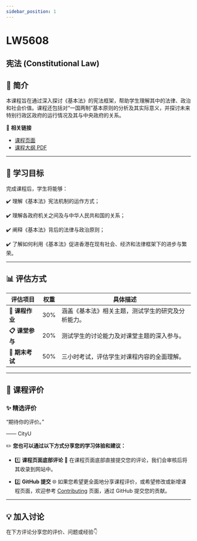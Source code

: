 ```yaml
---
sidebar_position: 1
---
```


# LW5608
## 宪法 (Constitutional Law)

## **📘 简介**
本课程旨在通过深入探讨《基本法》的宪法框架，帮助学生理解其中的法律、政治和社会价值。课程还包括对“一国两制”基本原则的分析及其实际意义，并探讨未来特别行政区政府的运行情况及其与中央政府的关系。

🔗 **相关链接**
- [课程页面](https://www.cityu.edu.hk/catalogue/pg/202425/course/LW5608.htm)
- [课程大纲 PDF](https://www.cityu.edu.hk/catalogue/pg/202425/course/LW5608.pdf)

---

## **🎯 学习目标**

完成课程后，学生将能够：

✔️ 理解《基本法》宪法机制的运作方式；

✔️ 理解各政府机关之间及与中华人民共和国的关系；

✔️ 阐释《基本法》背后的法律与政治原则；

✔️ 了解如何利用《基本法》促进香港在现有社会、经济和法律框架下的进步与繁荣。

---

## **📊 评估方式**

| **评估项目**         | **权重** | **具体描述**                                                                                       |
|---------------------|---------|---------------------------------------------------------------------------------------------------|
| **📂 课程作业**       | 30%     | 涵盖《基本法》相关主题，测试学生的研究及分析能力。                                                   |
| **📋 课堂参与**       | 20%     | 测试学生的讨论能力及对课堂主题的深入参与。                                                             |
| **📂 期末考试**       | 50%     | 三小时考试，评估学生对课程内容的全面理解。                                                             |

---

## **💬 课程评价**

### ✨ **精选评价**
<div className={commentStyles.commentBox}>
    <p className={commentStyles.commentText}>
        “期待你的评价。”
    </p>
    <p className={commentStyles.commentAuthor}>—— CityU</p>
</div>

✏️ **您也可以通过以下方式分享您的学习体验和建议：**

- 1️⃣ **课程页面底部评论**
💬 在课程页面底部直接提交您的评论，我们会审核后将其收录到网站中。

- 2️⃣ **GitHub 提交**
🌐 如果您希望更全面地分享课程评价，或希望修改或新增课程页面，欢迎参考 [Contributing](https://penjc.github.io/CityU/contributing) 页面，通过 GitHub 提交您的贡献。

---

## **💡 加入讨论**

在下方评论分享您的评价、问题或经验👇
<Utterances />
